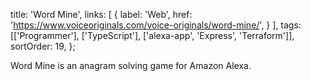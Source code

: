   title: 'Word Mine',
  links: [
    {
      label: 'Web',
      href: 'https://www.voiceoriginals.com/voice-originals/word-mine/',
    }
  ],
  tags: [['Programmer'], ['TypeScript'], ['alexa-app', 'Express', 'Terraform']],
  sortOrder: 19,
};

Word Mine is an anagram solving game for Amazon Alexa.

